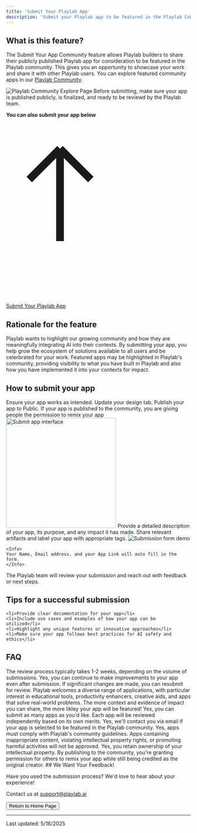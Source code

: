 ```yaml
---
title: 'Submit Your Playlab App'
description: 'Submit your Playlab app to be featured in the Playlab Community'
---
```


## <Icon icon="bell-on" size="24" className="inline-block align-text-bottom" /> What is this feature?

The Submit Your App Community feature allows Playlab builders to share their publicly published Playlab app for consideration to be featured in the Playlab community. This gives you an opportunity to showcase your work and share it with other Playlab users. You can explore featured community apps in our [Playlab Community](https://playlab.ai/explore).

<Frame>
  <img src="/images/community.png" alt="Playlab Community Explore Page" />
</Frame>

<Note>
  Before submitting, make sure your app is published publicly, is finalized, and ready to be reviewd by the Playlab team.
</Note>

**You can also submit your app below**
<a className="px-2 py-1.5 text-sm font-medium rounded-md bg-amber-400 text-black hover:bg-amber-300 inline-flex items-center" href="https://docs.google.com/forms/d/e/1FAIpQLSfXTlvgmI3MQOcEd0RXCVmS1uOcxUqv57YLB6MT01rg7Zznuw/viewform">
  <svg className="w-4 h-4 mr-1.5" viewBox="0 0 24 24" fill="none" xmlns="http://www.w3.org/2000/svg">
    <path d="M7 16V4m0 0L3 8m4-4l4 4" stroke="currentColor" strokeWidth="2" strokeLinecap="round" strokeLinejoin="round"/>
  </svg>
  Submit Your Playlab App
</a>

## <Icon icon="lightbulb" size="24" className="inline-block align-text-bottom" /> Rationale for the feature

Playlab wants to highlight our growing community and how they are meaningfully integrating AI into their contexts. By submitting your app, you help grow the ecosystem of solutions available to all users and be celerbrated for your work. Featured apps may be highlighted in Playlab's community, providing visibility to what you have built in Playlab and also how you have implemented it into your contexts for impact.
## <Icon icon="thought-bubble" size="24" className="inline-block align-text-bottom" /> How to submit your app

<Steps>
  <Step title="Build and test your app thoroughly">
    Ensure your app works as intended. Update your design tab. Publish your app to Public.
    <Warning> If your app is published to the community, you are giving people the permission to remix your app </Warning>
  </Step>
  <Step title="Use the Publish feature in the Playlab builder">
      <img src="/images/submitapp.png" alt="Submit app interface" width="300" />
    </Frame>
  </Step>
  <Step title="Fill out the submission form">
    Provide a detailed description of your app, its purpose, and any impact it has made. Share relevant artifacts and label your app with appropriate tags.
    <Frame>
      <img src="/images/submitapp.gif" alt="Submission form demo" />

    <Info>
    Your Name, Email address, and your App Link will auto fill in the form.
    </Info>
  </Step>
  <Step title="Submit for review">
    The Playlab team will review your submission and reach out with feedback or next steps.
  </Step>
</Steps>

## <Icon icon="circle-info" size="24" className="inline-block align-text-bottom" /> Tips for a successful submission

    <li>Provide clear documentation for your app</li>
    <li>Include use cases and examples of how your app can be utilized</li>
    <li>Highlight any unique features or innovative approaches</li>
    <li>Make sure your app follows best practices for AI safety and ethics</li>

## <Icon icon="circle-question" size="24" className="inline-block align-text-bottom" /> FAQ

<AccordionGroup>
  <Accordion title="How long does the review process take?">
    The review process typically takes 1-2 weeks, depending on the volume of submissions.
  </Accordion>
  <Accordion title="Can I update my app after submission?">
    Yes, you can continue to make improvements to your app even after submission. If significant changes are made, you can resubmit for review.
  </Accordion>
  <Accordion title="What types of apps is Playlab looking for?">
    Playlab welcomes a diverse range of applications, with particular interest in educational tools, productivity enhancers, creative aids, and apps that solve real-world problems. The more context and evidence of impact you can share, the more likley your app will be featured!
  </Accordion>
  <Accordion title="Can I submit more than one app?">
    Yes, you can submit as many apps as you'd like. Each app will be reviewed independently based on its own merits.
  </Accordion>
  <Accordion title="Will I be notified if my app is selected for the community?">
    Yes, we'll contact you via email if your app is selected to be featured in the Playlab community.
  </Accordion>
  <Accordion title="Are there any content restrictions for submitted apps?">
    Yes, apps must comply with Playlab's community guidelines. Apps containing inappropriate content, violating intellectual property rights, or promoting harmful activities will not be approved.
  </Accordion>
  <Accordion title="Do I retain ownership of my app after submission?">
    Yes, you retain ownership of your intellectual property. By publishing to the community, you're granting permission for others to remix your app while still being credited as the original creator.
  </Accordion>
</AccordionGroup>
## <Icon icon="comment-dots" size="24" className="inline-block align-text-bottom" /> We Want Your Feedback!

  Have you used the submission process? We'd love to hear about your experience!

  Contact us at [support@playlab.ai](mailto:support@playlab.ai)

<div className="mt-8">
  <Button href="../index.md">Return to Home Page</Button>
</div>

---
Last updated: 5/16/2025